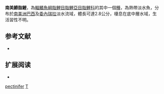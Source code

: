{{Speciesbox 
| taxon = Thrissobrycon pectinifer
| status = NE
| status_system = IUCN3.1
| authority =  [[Böhlke|Böhlke]], 1953
| synonyms = 
}}
'''南美鰶脂鯉'''，為[[輻鰭魚綱|輻鰭魚綱]][[脂鯉目|脂鯉目]][[脂鯉亞目|脂鯉亞目]][[脂鯉科|脂鯉科]]的其中一個[[種|種]]，為熱帶淡水魚，分布於[[南美洲|南美洲]][[巴西|巴西]]及[[委內瑞拉|委內瑞拉]]淡水流域，體長可達2.8公分，棲息在底中層水域，生活習性不明。
==参考文献==
{{refbegin}}
*{{FishBase_species|genus=Thrissobrycon|species=pectinifer|year=2014|month=1}}
{{refend}}

== 扩展阅读 ==
{{refbegin}}
*{{wikispecies-inline|Thrissobrycon pectinifer|南美鰶脂鯉}}
{{refend}}
{{Taxonbar|from=Q943087}}

[[Category:鰶脂鯉屬|pectinifer]]
[[Category:1953年描述的鱼类|T]]

{{魚類小作品}}